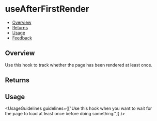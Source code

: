 
<Meta of={UseAfterFirstRenderStories} />

# useAfterFirstRender

- [Overview](#overview)
- [Returns](#returns)
- [Usage](#usage)
- [Feedback](#feedback)

## Overview

Use this hook to track whether the page has been rendered at least once.

<Canvas of={UseAfterFirstRenderStories.Overview} />

## Returns

<FunctionArguments>
  <FunctionArgument type="boolean" description="Whether the first render happened or not." />
</FunctionArguments>

## Usage

<UsageGuidelines
  guidelines={["Use this hook when you want to wait for the page to load at least once before doing something."]}
/>
